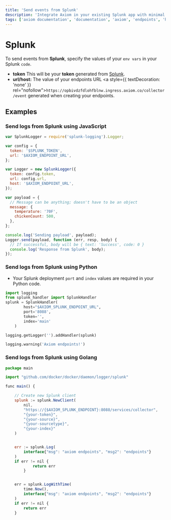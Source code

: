 ```yaml
---
title: 'Send events from Splunk'
description: 'Integrate Axiom in your existing Splunk app with minimal effort and without breaking any of your existing Splunk stack.'
tags: ['axiom documentation', 'documentation', 'axiom', 'endpoints', 'http', 'syslog', 'splunk', 'datadog', 'loki', 'honeycomb', 'javascript', 'python']
---
```


# Splunk

To send events from **Splunk**, specify the values of your `env vars` in your Splunk `code`.

- **token** This will be your **token** generated from [Splunk](https://docs.splunk.com/Observability/admin/authentication-tokens/api-access-tokens.html).
- **url/host:** The value of your endpoints URL <a style={{ textDecoration: 'none' }} rel="nofollow">`https://opbivdzfdlohfblnw.ingress.axiom.co/collector/event`</a> generated when creating your endpoints.

## Examples

### Send logs from Splunk using JavaScript

```js copy
var SplunkLogger = require('splunk-logging').Logger;

var config = {
  token: '$SPLUNK_TOKEN',
  url: '$AXIOM_ENDPOINT_URL',
};

var Logger = new SplunkLogger({
  token: config.token,
  url: config.url,
  host: '$AXIOM_ENDPOINT_URL',
});

var payload = {
  // Message can be anything; doesn't have to be an object
  message: {
    temperature: '70F',
    chickenCount: 500,
  },
};

console.log('Sending payload', payload);
Logger.send(payload, function (err, resp, body) {
  // If successful, body will be { text: 'Success', code: 0 }
  console.log('Response from Splunk', body);
});
```

### Send logs from Splunk using Python

- Your Splunk deployment `port` and `index` values are required in your Python code.

```py copy
import logging
from splunk_handler import SplunkHandler
splunk = SplunkHandler(
        host="$AXIOM_SPLUNK_ENDPOINT_URL",
        port='8088',
        token='',
        index='main'
    )

logging.getLogger('').addHandler(splunk)

logging.warning('Axiom endpoints!')
```

### Send logs from Splunk using Golang

```js copy
package main

import "github.com/docker/docker/daemon/logger/splunk"

func main() {

	// Create new Splunk client
	splunk := splunk.NewClient(
		nil,
		"https://{$AXIOM_SPLUNK_ENDPOINT}:8088/services/collector",
		"{your-token}",
		"{your-source}",
		"{your-sourcetype}",
		"{your-index}"
	)


	err := splunk.Log(
		interface{"msg": "axiom endpoints", "msg2": "endpoints"}
	)
	if err != nil {
        	return err
        }


	err = splunk.LogWithTime(
		time.Now(),
		interface{"msg": "axiom endpoints", "msg2": "endpoints"}
	)
	if err != nil {
		return err
	}
```
